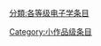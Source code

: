 {{catmore1|[[Wikipedia:电子学专题|Wikipedia:电子学专题]]}}
{{Articles by Quality|topic=电子学|project=电子学|format=TOC}}
{{emptycat}}

[[分類:各等级电子学条目|分類:各等级电子学条目]]
[[Category:小作品级条目|Category:小作品级条目]]